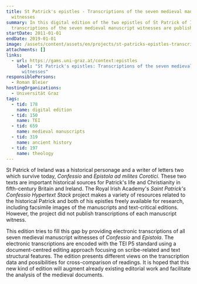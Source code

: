 ```yaml
---
title: St Patrick's epistles - Transcriptions of the seven medieval manuscript
  witnesses
summary: In this digital edition of the two epistles of St Patrick of Ireland
  transcriptions of the seven medieval manuscript witnesses are published.
startDate: 2011-01-01
endDate: 2019-01-01
image: /assets/content/assets/en/projects/st-patricks-epistles-transcriptions-seven-medieval-manuscript-witnesses/patrick_und_der_teufelx1400.png
attachments: []
links:
  - url: https://gams.uni-graz.at/context:epistles
    label: "St Patrick's epistles: Transcriptions of the seven medieval manuscript
      witnesses"
responsiblePersons:
  - Roman Bleier
hostingOrganizations:
  - Universität Graz
tags:
  - tid: 178
    name: digital edition
  - tid: 150
    name: TEI
  - tid: 659
    name: medieval manuscripts
  - tid: 319
    name: ancient history
  - tid: 197
    name: theology
---
```

St Patrick of Ireland was a historical personage and a writer of letters two which survive today, _Confessio_ and _Epistola ad milites Corotici_. These two texts are important historical sources for Patrick's life and Christianity in fifth-century Britain and Ireland. The Royal Irish Academy's _Saint Patrick's Confessio Hypertext Stack_ project makes a variety of resources related to the historical Patrick and both of his epistles freely available for research, including facsimile images of the manuscripts and text-critical editions. However, the project did not publish transcriptions of each manuscript witness.

This edition tries to fill this gap by providing electronic transcriptions of all seven medieval manuscript witnesses of _Confessio_ and _Epistola_. The electronic transcriptions are encoded with the TEI P5 standard using a document-centred editing approach focusing on scribe-related and text structural features. The edition presents different views on the transcription data and possibilities for cross-comparison of readings. It is hoped that this new kind of edition will augment already existing editorial work and facilitate the analysis of the medieval documents.
